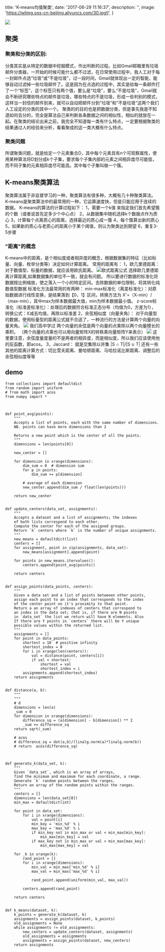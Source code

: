 
  title: 'K-means均值聚类',
  date: '2017-06-29 11:16:37',
  description: '',
  image: 'https://wlimg.oss-cn-beijing.aliyuncs.com/30.jpg!l',
}


![](https://wlimg.oss-cn-beijing.aliyuncs.com/30.jpg!l) 

聚类
--

### 聚类和分类的区别:

分类其实是从特定的数据中挖掘模式，作出判断的过程。比如Gmail邮箱里有垃圾邮件分类器，一开始的时候可能什么都不过滤，在日常使用过程中，我人工对于每一封邮件点选“垃圾”或“不是垃圾”，过一段时间，Gmail就体现出一定的智能，能够自动过滤掉一些垃圾邮件了。这是因为在点选的过程中，其实是给每一条邮件打了一个“标签”，这个标签只有两个值，要么是“垃圾”，要么“不是垃圾”，Gmail就会不断研究哪些特点的邮件是垃圾，哪些特点的不是垃圾，形成一些判别的模式，这样当一封信的邮件到来，就可以自动把邮件分到“垃圾”和“不是垃圾”这两个我们人工设定的分类的其中一个。 聚类的的目的也是把数据分类，但是事先我是不知道如何去分的，完全是算法自己来判断各条数据之间的相似性，相似的就放在一起。在聚类的结论出来之前，我完全不知道每一类有什么特点，一定要根据聚类的结果通过人的经验来分析，看看聚成的这一类大概有什么特点。

### 聚类问题

所谓聚类问题，就是给定一个元素集合D，其中每个元素具有n个可观察属性，使用某种算法将D划分成k个子集，要求每个子集内部的元素之间相异度尽可能低，而不同子集的元素相异度尽可能高。其中每个子集叫做一个簇。

K-means聚类算法
-----------

聚类算法属于非监督学习的一种，聚类算法有很多种，大概有几十种聚类算法。 K-means是聚类算法中的最常用的一种，它运算速度快，但是只能应用于连续的数据。 K-means的算法的计算过程如下： 1，需要一个k值 来指定我们首先希望簇的个数（或者说首先定多少个中心点） 2，从数据集中随机选择k个数据点作为质心 3，计算每个点离质心的距离，选择最近的质心成一簇 4，每个簇算出新的质心 5，如果新的质心与老质心的距离小于某个阈值，则认为聚类达到期望 6，重复3-5步骤

### "距离"的概念

K-means中的距离，是个相似度或者相异度的概念，根据数据集的特征（比如标量、向量、枚举分类等）决定如何计算距离。 常用的距离有： 1，欧几里德距离： 对于数值型、标量的数据，就应该用欧氏距离。 ![欧式距离公式](https://wlimg.oss-cn-beijing.aliyuncs.com/km/1.png) 选择欧几里德距离计算距离,如果数据集的单位不一致，就会有问题。 所以要进行数据的标准化将数据按比例缩放，使之落入一个小的特定区间。去除数据的单位限制，将其转化纯数值型数据 标准化方法最常用的有两种： min-max标准化（离差标准化）：对原始数据进行线性变换，是结果落到【0，1】区间，转换方法为 X'=（X-min）/（max-min），其中max为样本数据最大值，min为样本数据最小值。 z-score标准化（标准差标准化）：处理后的数据符合标准正态分布（均值为0，方差为1），转换公式：X减去均值，再除以标准差 2，余弦相似度（向量夹角）： 对于向量型的数据，使用标量型的距离公式就不合适了，一种流行的方法是计算两个向量的向量夹角。 ![](https://wlimg.oss-cn-beijing.aliyuncs.com/km/2.png) 我们高中学过 两个向量的余弦是两个向量的点乘除以两个向量模长的乘积。 （两个向量的点乘也可以用向量矩阵X的转秩乘向量矩阵Y来表示） ![](https://wlimg.oss-cn-beijing.aliyuncs.com/km/3.png) 这里要注意，余弦度量度量的不是两者的相异度，而是相似度，所以我们应该使用他的反函数，即acos。 3，Jaccard： 就是交集除以并集 |S ∩ T|/|S ∪ T| 还有一些其他的距离计算方式：切比雪夫距离、曼哈顿距离、马哈拉诺比斯距离、调整后的余弦相似度等等

demo
----

    from collections import defaultdict
    from random import uniform
    # from math import acos
    from numpy import *
    
    
    
    def point_avg(points):
        """
        Accepts a list of points, each with the same number of dimensions.
        NB. points can have more dimensions than 2
    
        Returns a new point which is the center of all the points.
        """
        dimensions = len(points[0])
    
        new_center = []
    
        for dimension in xrange(dimensions):
            dim_sum = 0  # dimension sum
            for p in points:
                dim_sum += p[dimension]
    
            # average of each dimension
            new_center.append(dim_sum / float(len(points)))
    
        return new_center
    
    
    def update_centers(data_set, assignments):
        """
        Accepts a dataset and a list of assignments; the indexes
        of both lists correspond to each other.
        Compute the center for each of the assigned groups.
        Return `k` centers where `k` is the number of unique assignments.
        """
        new_means = defaultdict(list)
        centers = []
        for assignment, point in zip(assignments, data_set):
            new_means[assignment].append(point)
    
        for points in new_means.itervalues():
            centers.append(point_avg(points))
    
        return centers
    
    
    def assign_points(data_points, centers):
        """
        Given a data set and a list of points betweeen other points,
        assign each point to an index that corresponds to the index
        of the center point on it's proximity to that point.
        Return a an array of indexes of centers that correspond to
        an index in the data set; that is, if there are N points
        in `data_set` the list we return will have N elements. Also
        If there are Y points in `centers` there will be Y unique
        possible values within the returned list.
        """
        assignments = []
        for point in data_points:
            shortest = 10  # positive infinity
            shortest_index = 0
            for i in xrange(len(centers)):
                val = distance(point, centers[i])
                if val < shortest:
                    shortest = val
                    shortest_index = i
            assignments.append(shortest_index)
        return assignments
    
    
    def distance(a, b):
        """
        """
        # d
        dimensions = len(a)
        _sum = 0
        for dimension in xrange(dimensions):
            difference_sq = (a[dimension] - b[dimension]) ** 2
            _sum += difference_sq
        return sqrt(_sum)
    
        # acos
        # difference_sq = dot(a,b)/(linalg.norm(a)*linalg.norm(b))
        # return  acos(difference_sq)
    
    
    
    def generate_k(data_set, k):
        """
        Given `data_set`, which is an array of arrays,
        find the minimum and maximum for each coordinate, a range.
        Generate `k` random points between the ranges.
        Return an array of the random points within the ranges.
        """
        centers = []
        dimensions = len(data_set[0])
        min_max = defaultdict(int)
    
        for point in data_set:
            for i in xrange(dimensions):
                val = point[i]
                min_key = 'min_%d' % i
                max_key = 'max_%d' % i
                if min_key not in min_max or val < min_max[min_key]:
                    min_max[min_key] = val
                if max_key not in min_max or val > min_max[max_key]:
                    min_max[max_key] = val
    
        for _k in xrange(k):
            rand_point = []
            for i in xrange(dimensions):
                min_val = min_max['min_%d' % i]
                max_val = min_max['max_%d' % i]
    
                rand_point.append(uniform(min_val, max_val))
    
            centers.append(rand_point)
    
        return centers
    
    
    def k_means(dataset, k):
        k_points = generate_k(dataset, k)
        assignments = assign_points(dataset, k_points)
        old_assignments = None
        while assignments != old_assignments:
            new_centers = update_centers(dataset, assignments)
            old_assignments = assignments
            assignments = assign_points(dataset, new_centers)
        return assignments



